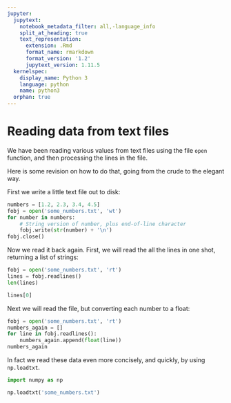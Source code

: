 ```yaml
---
jupyter:
  jupytext:
    notebook_metadata_filter: all,-language_info
    split_at_heading: true
    text_representation:
      extension: .Rmd
      format_name: rmarkdown
      format_version: '1.2'
      jupytext_version: 1.11.5
  kernelspec:
    display_name: Python 3
    language: python
    name: python3
  orphan: true
---
```


# Reading data from text files

We have been reading various values from text files using the file `open`
function, and then processing the lines in the file.

Here is some revision on how to do that, going from the crude to the elegant
way.

First we write a little text file out to disk:

```python
numbers = [1.2, 2.3, 3.4, 4.5]
fobj = open('some_numbers.txt', 'wt')
for number in numbers:
    # String version of number, plus end-of-line character
    fobj.write(str(number) + '\n')
fobj.close()
```

Now we read it back again. First, we will read the all the lines in one shot,
returning a list of strings:

```python
fobj = open('some_numbers.txt', 'rt')
lines = fobj.readlines()
len(lines)
```

```python
lines[0]
```

Next we will read the file, but converting each number to a float:

```python
fobj = open('some_numbers.txt', 'rt')
numbers_again = []
for line in fobj.readlines():
    numbers_again.append(float(line))
numbers_again
```

In fact we read these data even more concisely, and quickly, by using
`np.loadtxt`.

```python
import numpy as np
```

```python
np.loadtxt('some_numbers.txt')
```